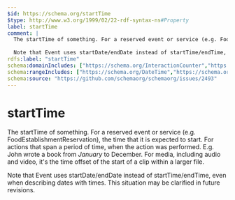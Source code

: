 ```yaml
---
$id: https://schema.org/startTime
$type: http://www.w3.org/1999/02/22-rdf-syntax-ns#Property
label: startTime
comment: |
  The startTime of something. For a reserved event or service (e.g. FoodEstablishmentReservation), the time that it is expected to start. For actions that span a period of time, when the action was performed. E.g. John wrote a book from *January* to December. For media, including audio and video, it's the time offset of the start of a clip within a larger file.
  
  Note that Event uses startDate/endDate instead of startTime/endTime, even when describing dates with times. This situation may be clarified in future revisions.
rdfs:label: "startTime"
schema:domainIncludes: ["https://schema.org/InteractionCounter","https://schema.org/Schedule","https://schema.org/Action","https://schema.org/MediaObject","https://schema.org/FoodEstablishmentReservation"]
schema:rangeIncludes: ["https://schema.org/DateTime","https://schema.org/Time"]
schema:source: "https://github.com/schemaorg/schemaorg/issues/2493"
---
```


# startTime

The startTime of something. For a reserved event or service (e.g. FoodEstablishmentReservation), the time that it is expected to start. For actions that span a period of time, when the action was performed. E.g. John wrote a book from *January* to December. For media, including audio and video, it's the time offset of the start of a clip within a larger file.

Note that Event uses startDate/endDate instead of startTime/endTime, even when describing dates with times. This situation may be clarified in future revisions.

